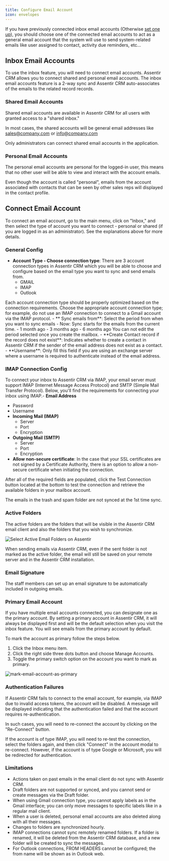 ```yaml
---
title: Configure Email Account
icon: envelopes
---
```


If you have previously connected inbox email accounts (Otherwise [set one up](#connect-email-account)), you should choose one of the connected email accounts to act as a general email account 
that the system will use to send system-related emails like user assigned to contact, activity due reminders, etc...

## Inbox Email Accounts

To use the inbox feature, you will need to connect email accounts. Assentir CRM allows you to connect shared and personal email accounts.
<Note>
 The inbox email accounts feature is a 2-way sync and Assentir CRM auto-associates of the emails to the related record records.
</Note>


### Shared Email Accounts
Shared email accounts are available in Assentir CRM for all users with granted access to a "shared inbox."

In most cases, the shared accounts will be general email addresses like sales@company.com or info@company.com

<Note>
 Only administrators can connect shared email accounts in the application.
</Note>

### Personal Email Accounts
The personal email accounts are personal for the logged-in user, this means that no other user will be able to view and interact with the account emails.

<Note>
 Even though the account is called "personal", emails from the account associated with contacts that can be seen by other sales reps will displayed in the contact profile. 
</Note>

## Connect Email Account
To connect an email account, go to the main menu, click on "Inbox," and then select the type of account you want to connect - personal or shared (if you are logged in as an administrator). See the explanations above for more details.
### General Config

- **Account Type - Choose connection type**: There are 3 account connection types in Assentir CRM which you will be able to choose and configure based on the email type you want to sync and send emails from.
  + GMAIL
  + IMAP
  + Outlook
<Note>
Each account connection type should be properly optimized based on the connection requirements. Choose the appropriate account connection type; for example, do not use an IMAP connection to connect to a Gmail account via the IMAP protocol.
</Note>
- ** Sync emails from**: Select the period from when you want to sync emails
  - Now: Sync starts for the emails from the current time.
  - 1 month ago
  - 3 months ago
  - 6 months ago
<Warning>
 You can not edit the period selected once you create the mailbox.
</Warning>
- **Create Contact record if the record does not exist**: Indicates whether to create a contact in Assentir CRM if the sender of the email address does not exist as a contact.
- **Username**: Only fill this field if you are using an exchange server where a username is required to authenticate instead of the email address.

### IMAP Connection Config
To connect your inbox to Assentir CRM via IMAP, your email server must support IMAP (Internet Message Access Protocol) and SMTP (Simple Mail Transfer Protocol). Below, you'll find the requirements for connecting your inbox using IMAP.- **Email Address**
- Password
- Username
- **Incoming Mail (IMAP)**
  - Server
  - Port
  - Encryption
- **Outgoing Mail (SMTP)**
  - Server
  - Port
  - Encryption
- **Allow non-secure certificate**: In the case that your SSL certificates are not signed by a Certificate Authority, there is an option to allow a non-secure certificate when initiating the connection.

After all of the required fields are populated, click the Test Connection button located at the bottom to test the connection and retrieve the available folders in your mailbox account.

<Note>
 The emails in the trash and spam folder are not synced at the 1st time sync.
</Note>

### Active Folders
The active folders are the folders that will be visible in the Assentir CRM email client and also the folders that you wish to synchronize.

![Select Active Email Folders on Assentir](/images/email-setup/active-email-folders.jpg)

<Warning>
When sending emails via Assentir CRM, even if the sent folder is not marked as the active folder, the email will still be saved on your remote server and in the Assentir CRM installation.
</Warning>

### Email Signature
The staff members can set up an email signature to be automatically included in outgoing emails.

### Primary Email Account
If you have multiple email accounts connected, you can designate one as the primary account. By setting a primary account in Assentir CRM, it will always be displayed first and will be the default selection when you visit the inbox feature. You will see emails from the primary account by default.

To mark the account as primary follow the steps below.
1. Click the Inbox menu item.
2. Click the right side three dots button and choose Manage Accounts.
3. Toggle the primary switch option on the account you want to mark as primary.

![mark-email-account-as-primary](/images/email-setup/mark-email-account-as-primary.jpeg)

### Authentication Failures
If Assentir CRM fails to connect to the email account, for example, via IMAP due to invalid access tokens, the account will be disabled. A message will be displayed indicating that the authentication failed and that the account requires re-authentication.

In such cases, you will need to re-connect the account by clicking on the "Re-Connect" button.

If the account is of type IMAP, you will need to re-test the connection, select the folders again, and then click "Connect" in the account modal to re-connect. However, if the account is of type Google or Microsoft, you will be redirected for authentication.


### Limitations 
- Actions taken on past emails in the email client do not sync with Assentir CRM.
- Draft folders are not supported or synced, and you cannot send or create messages via the Draft folder.
- When using Gmail connection type, you cannot apply labels as in the Gmail interface; you can only move messages to specific labels like in a regular mail client.
- When a user is deleted, personal email accounts are also deleted along with all their messages.
- Changes to folders are synchronized hourly.
- IMAP connections cannot sync remotely renamed folders. If a folder is renamed, it will be deleted from the Assentir CRM database, and a new folder will be created to sync the messages.
- For Outlook connections, FROM HEADERS cannot be configured; the from name will be shown as in Outlook web.
